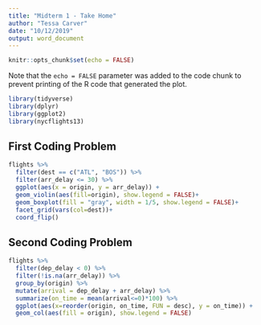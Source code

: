 ```yaml
---
title: "Midterm 1 - Take Home"
author: "Tessa Carver"
date: "10/12/2019"
output: word_document
---
```


```r
knitr::opts_chunk$set(echo = FALSE)
```


Note that the `echo = FALSE` parameter was added to the code chunk to prevent printing of the R code that generated the plot.

``` r
library(tidyverse)
library(dplyr)
library(ggplot2)
library(nycflights13)
```

## First Coding Problem
```r
flights %>%  
  filter(dest == c("ATL", "BOS")) %>% 
  filter(arr_delay <= 30) %>% 
  ggplot(aes(x = origin, y = arr_delay)) +
  geom_violin(aes(fill=origin), show.legend = FALSE)+
  geom_boxplot(fill = "gray", width = 1/5, show.legend = FALSE)+
  facet_grid(vars(col=dest))+
  coord_flip()
```


## Second Coding Problem
``` r
flights %>%  
  filter(dep_delay < 0) %>% 
  filter(!is.na(arr_delay)) %>% 
  group_by(origin) %>% 
  mutate(arrival = dep_delay + arr_delay) %>% 
  summarize(on_time = mean(arrival<=0)*100) %>% 
  ggplot(aes(x=reorder(origin, on_time, FUN = desc), y = on_time)) +
  geom_col(aes(fill = origin), show.legend = FALSE) 
  
```